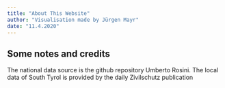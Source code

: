```yaml
---
title: "About This Website"
author: "Visualisation made by Jürgen Mayr"
date: "11.4.2020"
---
```


## Some notes and credits

The national data source is the github repository Umberto Rosini. The local data of South Tyrol is provided by the daily Zivilschutz publication
